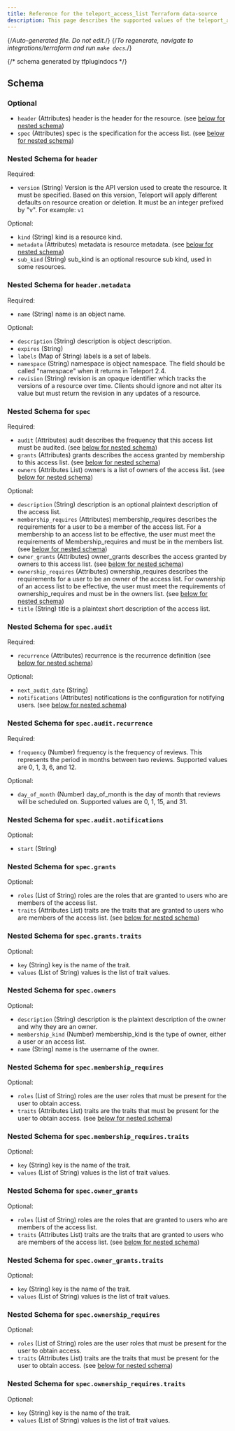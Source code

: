 ```yaml
---
title: Reference for the teleport_access_list Terraform data-source
description: This page describes the supported values of the teleport_access_list data-source of the Teleport Terraform provider.
---
```


{/*Auto-generated file. Do not edit.*/}
{/*To regenerate, navigate to integrations/terraform and run `make docs`.*/}





{/*  schema generated by tfplugindocs */}
## Schema

### Optional

- `header` (Attributes) header is the header for the resource. (see [below for nested schema](#nested-schema-for-header))
- `spec` (Attributes) spec is the specification for the access list. (see [below for nested schema](#nested-schema-for-spec))

### Nested Schema for `header`

Required:

- `version` (String) Version is the API version used to create the resource. It must be specified. Based on this version, Teleport will apply different defaults on resource creation or deletion. It must be an integer prefixed by "v". For example: `v1`

Optional:

- `kind` (String) kind is a resource kind.
- `metadata` (Attributes) metadata is resource metadata. (see [below for nested schema](#nested-schema-for-headermetadata))
- `sub_kind` (String) sub_kind is an optional resource sub kind, used in some resources.

### Nested Schema for `header.metadata`

Required:

- `name` (String) name is an object name.

Optional:

- `description` (String) description is object description.
- `expires` (String)
- `labels` (Map of String) labels is a set of labels.
- `namespace` (String) namespace is object namespace. The field should be called "namespace" when it returns in Teleport 2.4.
- `revision` (String) revision is an opaque identifier which tracks the versions of a resource over time. Clients should ignore and not alter its value but must return the revision in any updates of a resource.



### Nested Schema for `spec`

Required:

- `audit` (Attributes) audit describes the frequency that this access list must be audited. (see [below for nested schema](#nested-schema-for-specaudit))
- `grants` (Attributes) grants describes the access granted by membership to this access list. (see [below for nested schema](#nested-schema-for-specgrants))
- `owners` (Attributes List) owners is a list of owners of the access list. (see [below for nested schema](#nested-schema-for-specowners))

Optional:

- `description` (String) description is an optional plaintext description of the access list.
- `membership_requires` (Attributes) membership_requires describes the requirements for a user to be a member of the access list. For a membership to an access list to be effective, the user must meet the requirements of Membership_requires and must be in the members list. (see [below for nested schema](#nested-schema-for-specmembership_requires))
- `owner_grants` (Attributes) owner_grants describes the access granted by owners to this access list. (see [below for nested schema](#nested-schema-for-specowner_grants))
- `ownership_requires` (Attributes) ownership_requires describes the requirements for a user to be an owner of the access list. For ownership of an access list to be effective, the user must meet the requirements of ownership_requires and must be in the owners list. (see [below for nested schema](#nested-schema-for-specownership_requires))
- `title` (String) title is a plaintext short description of the access list.

### Nested Schema for `spec.audit`

Required:

- `recurrence` (Attributes) recurrence is the recurrence definition (see [below for nested schema](#nested-schema-for-specauditrecurrence))

Optional:

- `next_audit_date` (String)
- `notifications` (Attributes) notifications is the configuration for notifying users. (see [below for nested schema](#nested-schema-for-specauditnotifications))

### Nested Schema for `spec.audit.recurrence`

Required:

- `frequency` (Number) frequency is the frequency of reviews. This represents the period in months between two reviews. Supported values are 0, 1, 3, 6, and 12.

Optional:

- `day_of_month` (Number) day_of_month is the day of month that reviews will be scheduled on. Supported values are 0, 1, 15, and 31.


### Nested Schema for `spec.audit.notifications`

Optional:

- `start` (String)



### Nested Schema for `spec.grants`

Optional:

- `roles` (List of String) roles are the roles that are granted to users who are members of the access list.
- `traits` (Attributes List) traits are the traits that are granted to users who are members of the access list. (see [below for nested schema](#nested-schema-for-specgrantstraits))

### Nested Schema for `spec.grants.traits`

Optional:

- `key` (String) key is the name of the trait.
- `values` (List of String) values is the list of trait values.



### Nested Schema for `spec.owners`

Optional:

- `description` (String) description is the plaintext description of the owner and why they are an owner.
- `membership_kind` (Number) membership_kind is the type of owner, either a user or an access list.
- `name` (String) name is the username of the owner.


### Nested Schema for `spec.membership_requires`

Optional:

- `roles` (List of String) roles are the user roles that must be present for the user to obtain access.
- `traits` (Attributes List) traits are the traits that must be present for the user to obtain access. (see [below for nested schema](#nested-schema-for-specmembership_requirestraits))

### Nested Schema for `spec.membership_requires.traits`

Optional:

- `key` (String) key is the name of the trait.
- `values` (List of String) values is the list of trait values.



### Nested Schema for `spec.owner_grants`

Optional:

- `roles` (List of String) roles are the roles that are granted to users who are members of the access list.
- `traits` (Attributes List) traits are the traits that are granted to users who are members of the access list. (see [below for nested schema](#nested-schema-for-specowner_grantstraits))

### Nested Schema for `spec.owner_grants.traits`

Optional:

- `key` (String) key is the name of the trait.
- `values` (List of String) values is the list of trait values.



### Nested Schema for `spec.ownership_requires`

Optional:

- `roles` (List of String) roles are the user roles that must be present for the user to obtain access.
- `traits` (Attributes List) traits are the traits that must be present for the user to obtain access. (see [below for nested schema](#nested-schema-for-specownership_requirestraits))

### Nested Schema for `spec.ownership_requires.traits`

Optional:

- `key` (String) key is the name of the trait.
- `values` (List of String) values is the list of trait values.

